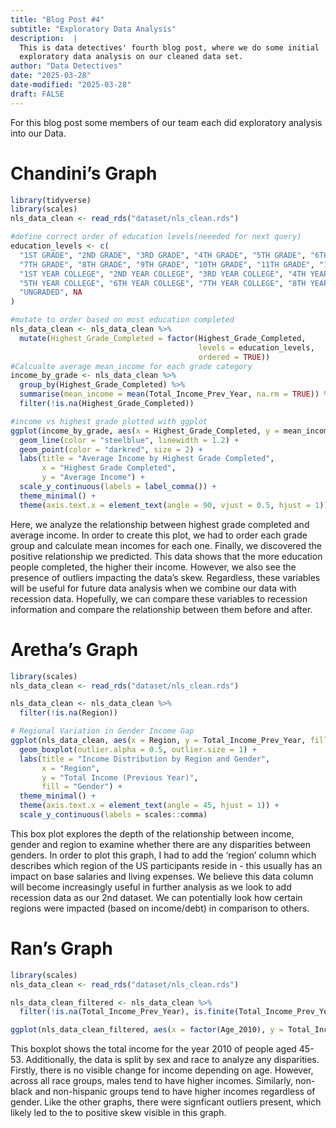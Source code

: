 ```yaml
---
title: "Blog Post #4"
subtitle: "Exploratory Data Analysis"
description:  |
  This is data detectives' fourth blog post, where we do some initial
  exploratory data analysis on our cleaned data set.
author: "Data Detectives"
date: "2025-03-28"
date-modified: "2025-03-28"
draft: FALSE
---
```


For this blog post some members of our team each did exploratory analysis into our Data. 


# Chandini's Graph

```r
library(tidyverse)
library(scales)
nls_data_clean <- read_rds("dataset/nls_clean.rds")

#define correct order of education levels(neeeded for next query)
education_levels <- c(
  "1ST GRADE", "2ND GRADE", "3RD GRADE", "4TH GRADE", "5TH GRADE", "6TH GRADE", 
  "7TH GRADE", "8TH GRADE", "9TH GRADE", "10TH GRADE", "11TH GRADE", "12TH GRADE", 
  "1ST YEAR COLLEGE", "2ND YEAR COLLEGE", "3RD YEAR COLLEGE", "4TH YEAR COLLEGE", 
  "5TH YEAR COLLEGE", "6TH YEAR COLLEGE", "7TH YEAR COLLEGE", "8TH YEAR COLLEGE OR MORE",
  "UNGRADED", NA
)

#mutate to order based on most education completed 
nls_data_clean <- nls_data_clean %>%
  mutate(Highest_Grade_Completed = factor(Highest_Grade_Completed, 
                                          levels = education_levels,
                                          ordered = TRUE))
#Calcualte average mean_income for each grade category
income_by_grade <- nls_data_clean %>%
  group_by(Highest_Grade_Completed) %>%
  summarise(mean_income = mean(Total_Income_Prev_Year, na.rm = TRUE)) %>%
  filter(!is.na(Highest_Grade_Completed))

#income vs highest grade plotted with ggplot
ggplot(income_by_grade, aes(x = Highest_Grade_Completed, y = mean_income, group = 1)) +
  geom_line(color = "steelblue", linewidth = 1.2) +
  geom_point(color = "darkred", size = 2) +
  labs(title = "Average Income by Highest Grade Completed",
       x = "Highest Grade Completed",
       y = "Average Income") +
  scale_y_continuous(labels = label_comma()) +
  theme_minimal() +
  theme(axis.text.x = element_text(angle = 90, vjust = 0.5, hjust = 1))
```
Here, we analyze the relationship between highest grade completed and average income. In order to create this plot, we had to order each grade group and calculate mean incomes for each one. Finally, we discovered the positive relationship we predicted. This data shows that the more education people completed, the higher their income. However, we also see the presence of outliers impacting the data's skew. Regardless, these variables will be useful for future data analysis when we combine our data with recession data. Hopefully, we can compare these variables to recession information and compare the relationship between them before and after. 

# Aretha's Graph
```r
library(scales)
nls_data_clean <- read_rds("dataset/nls_clean.rds")

nls_data_clean <- nls_data_clean %>%
  filter(!is.na(Region))

# Regional Variation in Gender Income Gap
ggplot(nls_data_clean, aes(x = Region, y = Total_Income_Prev_Year, fill = Sex)) +
  geom_boxplot(outlier.alpha = 0.5, outlier.size = 1) +
  labs(title = "Income Distribution by Region and Gender",
       x = "Region", 
       y = "Total Income (Previous Year)", 
       fill = "Gender") +
  theme_minimal() +
  theme(axis.text.x = element_text(angle = 45, hjust = 1)) +
  scale_y_continuous(labels = scales::comma)
```
This box plot explores the depth of the relationship between income, gender and region to examine whether there are any disparities between genders. In order to plot this graph, I had to add the 'region' column which describes which region of the US participants reside in - this usually has an impact on base salaries and living expenses. We believe this data column will become increasingly useful in further analysis as we look to add recession data as our 2nd dataset. We can potentially look how certain regions were impacted (based on income/debt) in comparison to others.

# Ran's Graph
```r
library(scales)
nls_data_clean <- read_rds("dataset/nls_clean.rds")

nls_data_clean_filtered <- nls_data_clean %>%
  filter(!is.na(Total_Income_Prev_Year), is.finite(Total_Income_Prev_Year))

ggplot(nls_data_clean_filtered, aes(x = factor(Age_2010), y = Total_Income_Prev_Year)) + geom_boxplot() + facet_wrap(~ Sex + Race) + scale_y_continuous(labels = dollar_format(prefix = "$", suffix = "K", scale = 1/1000)) + labs(x = "Age in 2010", y = "Total Income for Year", title = "Total Income For Year 2010 Filtered by Age, Race, and Sex") + theme_minimal()

```

This boxplot shows the total income for the year 2010 of people aged 45-53. Additionally, the data is split by sex and race to analyze any disparities. Firstly, there is no visible change for income depending on age. However, across all race groups, males tend to have higher incomes. Similarly, non-black and non-hispanic groups tend to have higher incomes regardless of gender. Like the other graphs, there were signficant outliers present, which likely led to the to positive skew visible in this graph. 

